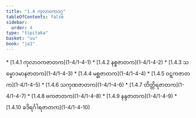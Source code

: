 ```yaml
---
title: "1.4 ကုလာဝကဝဂ္ဂ"
tableOfContents: false
sidebar:
  order: 4
type: "tipitaka"
basket: "su"
book: "ja1"
---
```



<DynamicBreadcrumb />



<TableOfContents book="ja1" section="1.4">
* [1.4.1 ကုလာဝကဇာတက](1-4/1-4-1)
* [1.4.2 နစ္စဇာတက](1-4/1-4-2)
* [1.4.3 သမ္မောဒမာနဇာတက](1-4/1-4-3)
* [1.4.4 မစ္ဆဇာတက](1-4/1-4-4)
* [1.4.5 ဝဋ္ဋကဇာတက](1-4/1-4-5)
* [1.4.6 သကုဏဇာတက](1-4/1-4-6)
* [1.4.7 တိတ္တိရဇာတက](1-4/1-4-7)
* [1.4.8 ဗကဇာတက](1-4/1-4-8)
* [1.4.9 နန္ဒဇာတက](1-4/1-4-9)
* [1.4.10 ခဒိရင်္ဂါရဇာတက](1-4/1-4-10)
</TableOfContents>